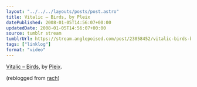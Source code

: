 ```yaml
---
layout: "../../../layouts/posts/post.astro"
title: Vitalic – Birds, by Pleix
datePublished: 2008-01-05T14:56:07+00:00
updatedDate: 2008-01-05T14:56:07+00:00
source: tumblr stream
tumblrUrl: https://stream.anglepoised.com/post/23058452/vitalic-birds-by-pleix-reblogged-from-rach
tags: ["linklog"]
format: "video"
---
```



<YouTube id="https://www.youtube.com/watch?v=6RvAjiJzlAo" />

[Vitalic &#8211; Birds][1], by [Pleix][2].

(reblogged from [rach][3])

[1]: https://www.youtube.com/watch?v=6RvAjiJzlAo
[2]: http://www.pleix.net/
[3]: http://rach.tumblr.com/
